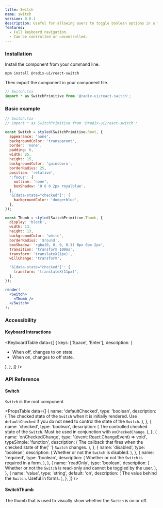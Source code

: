 ```yaml
---
title: Switch
name: switch
version: 0.0.1
description: Useful for allowing users to toggle boolean options in a form.
features:
  - Full keyboard navigation.
  - Can be controlled or uncontrolled.
---
```



<HeroSlot>
  <SwitchHero />
</HeroSlot>

### Installation

Install the component from your command line.

```bash
npm install @radix-ui/react-switch
```

Then import the component in your component file.

```jsx
// Switch.tsx
import * as SwitchPrimitive from '@radix-ui/react-switch';
```

### Basic example

```jsx live manual
// Switch.tsx
// import * as SwitchPrimitive from '@radix-ui/react-switch';

const Switch = styled(SwitchPrimitive.Root, {
  appearance: 'none',
  backgroundColor: 'transparent',
  border: 'none',
  padding: 0,
  width: 25,
  height: 15,
  backgroundColor: 'gainsboro',
  borderRadius: 25,
  position: 'relative',
  ':focus': {
    outline: 'none',
    boxShadow: '0 0 0 2px royalblue',
  },
  '&[data-state="checked"]': {
    backgroundColor: 'dodgerblue',
  },
});

const Thumb = styled(SwitchPrimitive.Thumb, {
  display: 'block',
  width: 13,
  height: 13,
  backgroundColor: 'white',
  borderRadius: '$round',
  boxShadow: 'rgba(0, 0, 0, 0.3) 0px 0px 2px',
  transition: 'transform 100ms',
  transform: 'translateX(1px)',
  willChange: 'transform',

  '&[data-state="checked"]': {
    transform: 'translateX(11px)',
  },
});

render(
  <Switch>
    <Thumb />
  </Switch>
);
```

### Accessibility

#### Keyboard Interactions

<KeyboardTable
  data={[
    {
      keys: ['Space', 'Enter'],
      description: (
        <ul>
          <li>When off, changes to on state.</li>
          <li>When on, changes to off state.</li>
        </ul>
      ),
    },
  ]}
/>

### API Reference

#### Switch

`Switch` is the root component.

<PropsTable
  data={[
    {
      name: 'defaultChecked',
      type: 'boolean',
      description: (
        <span>
          The checked state of the <Code>Switch</Code> when it is initially
          rendered. Use <Code>defaultChecked</Code> if you do not need to
          control the state of the <Code>Switch</Code>.
        </span>
      ),
    },
    {
      name: 'checked',
      type: 'boolean',
      description: (
        <span>
          The controlled checked state of the <Code>Switch</Code>. Must be used
          in conjunction with <Code>onCheckedChange</Code>.
        </span>
      ),
    },
    {
      name: 'onCheckedChange',
      type: '(event: React.ChangeEvent<HTMLInputElement>) => void',
      typeSimple: 'function',
      description: (
        <span>
          The callback that fires when the checked state of the{' '}
          <Code>Switch</Code> changes.
        </span>
      ),
    },
    {
      name: 'disabled',
      type: 'boolean',
      description: (
        <span>
          Whether or not the <Code>Switch</Code> is disabled.
        </span>
      ),
    },
    {
      name: 'required',
      type: 'boolean',
      description: (
        <span>
          Whether or not the <Code>Switch</Code> is required in a form.
        </span>
      ),
    },
    {
      name: 'readOnly',
      type: 'boolean',
      description: (
        <span>
          Whether or not the <Code>Switch</Code> is read-only and cannot be
          toggled by the user.
        </span>
      ),
    },
    {
      name: 'value',
      type: 'string',
      default: 'on',
      description: (
        <span>
          The value behind the <Code>Switch</Code>. Useful in forms.
        </span>
      ),
    },
  ]}
/>

#### SwitchThumb

The thumb that is used to visually show whether the `Switch` is on or off.
